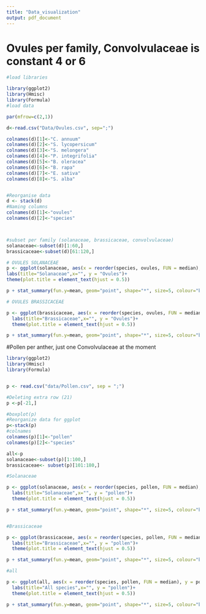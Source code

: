 ```yaml
---
title: "Data_visualization"
output: pdf_document
---
```


# Ovules per family, **Convolvulaceae is constant 4 or 6**

```r
#load libraries

library(ggplot2)
library(Hmisc)
library(Formula)
#load data

par(mfrow=c(2,1))

d<-read.csv("Data/Ovules.csv", sep=";")

colnames(d)[1]<-"C. annuum"
colnames(d)[2]<-"S. lycopersicum"
colnames(d)[3]<-"S. melongera"
colnames(d)[4]<-"P. integrifolia"
colnames(d)[5]<-"B. oleracea"
colnames(d)[6]<-"B. rapa"
colnames(d)[7]<-"E. sativa"
colnames(d)[8]<-"S. alba"


#Reorganise data
d <- stack(d)
#Naming columns
colnames(d)[1]<-"ovules"
colnames(d)[2]<-"species"



#subset per family (solanaceae, brassicaceae, convolvulaceae)
solanaceae<-subset(d)[1:60,]
brassicaceae<-subset(d)[61:120,]

# OVULES SOLANACEAE
p <- ggplot(solanaceae, aes(x = reorder(species, ovules, FUN = median), y = ovules)) +   geom_boxplot()+
labs(title="Solanaceae",x="", y = "Ovules")+
theme(plot.title = element_text(hjust = 0.5))

p + stat_summary(fun.y=mean, geom="point", shape="*", size=5, colour="black")

# OVULES BRASSICACEAE

p <- ggplot(brassicaceae, aes(x = reorder(species, ovules, FUN = median), y = ovules)) +   geom_boxplot()+
  labs(title="Brassicaceae",x="", y = "Ovules")+
  theme(plot.title = element_text(hjust = 0.5))

p + stat_summary(fun.y=mean, geom="point", shape="*", size=5, colour="black")


```


#Pollen per anther, just one Convolvulaceae at the moment
```r
library(ggplot2)
library(Hmisc)
library(Formula)


p <- read.csv("data/Pollen.csv", sep = ";")

#Deleting extra row (21)
p <-p[-21,]

#boxplot(p)
#Reorganize data for ggplot
p<-stack(p)
#colnames
colnames(p)[1]<-"pollen"
colnames(p)[2]<-"species"

all<-p
solanaceae<-subset(p)[1:100,]
brassicaceae<- subset(p)[101:180,]

#Solanaceae

p <- ggplot(solanaceae, aes(x = reorder(species, pollen, FUN = median), y = pollen)) +   geom_boxplot()+
  labs(title="Solanaceae",x="", y = "pollen")+
  theme(plot.title = element_text(hjust = 0.5))

p + stat_summary(fun.y=mean, geom="point", shape="*", size=5, colour="black")


#Brassicaceae

p <- ggplot(brassicaceae, aes(x = reorder(species, pollen, FUN = median), y = pollen)) +   geom_boxplot()+
  labs(title="Brassicaceae",x="", y = "pollen")+
  theme(plot.title = element_text(hjust = 0.5))

p + stat_summary(fun.y=mean, geom="point", shape="*", size=5, colour="black")

#all

p <- ggplot(all, aes(x = reorder(species, pollen, FUN = median), y = pollen)) +   geom_boxplot()+
  labs(title="All species",x="", y = "pollen")+
  theme(plot.title = element_text(hjust = 0.5))

p + stat_summary(fun.y=mean, geom="point", shape="*", size=5, colour="black")

```

